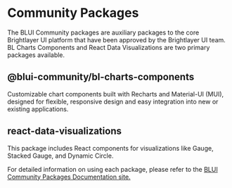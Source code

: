 # Community Packages

The BLUI Community packages are auxiliary packages to the core Brightlayer UI platform that have been approved by the Brightlayer UI team. BL Charts Components and React Data Visualizations are two primary packages available.

## @blui-community/bl-charts-components

Customizable chart components built with Recharts and Material-UI (MUI), designed for flexible, responsive design and easy integration into new or existing applications.

## react-data-visualizations

This package includes React components for visualizations like Gauge, Stacked Gauge, and Dynamic Circle.

For detailed information on using each package, please refer to the [BLUI Community Packages Documentation site.](https://brightlayer-ui-community.github.io/)
